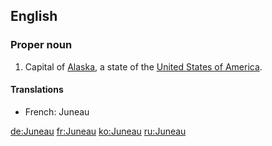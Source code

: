 ==English==
{{wikipedia}}

===Proper noun===
{{en-proper noun}}

# Capital of [[Alaska]], a state of the [[United States of America]].

====Translations====

* French: Juneau

[[de:Juneau]]
[[fr:Juneau]]
[[ko:Juneau]]
[[ru:Juneau]]